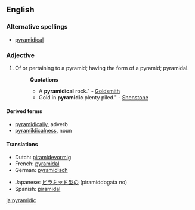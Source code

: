 ==English==

===Alternative spellings===
{{rfc|not actually an alternative spelling}}
* [[pyramidical]]

===Adjective===
{{infl|en|adjective}}

# Of or pertaining to a pyramid; having the form of a pyramid; pyramidal.
#:'''Quotations'''
#:*A '''pyramidical''' rock." - [[Goldsmith]]
#:*Gold in '''pyramidic''' plenty piled." - [[Shenstone]]

====Derived terms====
*[[pyramidically]], adverb
*[[pyramildicalness]], noun

====Translations====
{{trans-top|Of or pertaining to a pyramid}}
*Dutch: [[piramidevormig]]
*French: [[pyramidal]]
* German: [[pyramidisch]]
{{trans-mid}}
*Japanese: [[ピラミッド型の]] (piramiddogata no)
*Spanish: [[piramidal]]
{{trans-bottom}}

[[ja:pyramidic]]